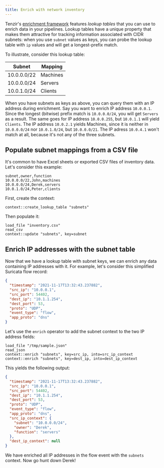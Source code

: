 ```yaml
---
title: Enrich with network inventory
---
```


Tenzir's [enrichment framework](/explanations/enrichment) features
_lookup tables_ that you can use to enrich data in your pipelines. Lookup tables
have a unique property that makes them attractive for tracking information
associated with CIDR subnets: when you use `subnet` values as keys, you can
probe the lookup table with `ip` values and will get a longest-prefix match.

To illustrate, consider this lookup table:

| Subnet      | Mapping  |
| ----------- | -------- |
| 10.0.0.0/22 | Machines |
| 10.0.0.0/24 | Servers  |
| 10.0.1.0/24 | Clients  |

When you have subnets as keys as above, you can query them with an IP address
during enrichment. Say you want to enrich IP address `10.0.0.1`. Since the
longest (bitwise) prefix match is `10.0.0.0/24`, you will get `Servers` as a
result. The same goes for IP address `10.0.0.255`, but `10.0.1.1` will yield
`Clients`. The IP address `10.0.2.1` yields Machines, since it is neither in
`10.0.0.0/24` nor `10.0.1.0/24`, but `10.0.0.0/21`. The IP adress `10.0.4.1`
won't match at all, because it's not any of the three subnets.

## Populate subnet mappings from a CSV file

It's common to have Excel sheets or exported CSV files of inventory data. Let's
consider this example:

```csv title=inventory.csv
subnet,owner,function
10.0.0.0/22,John,machines
10.0.0.0/24,Derek,servers
10.0.1.0/24,Peter,clients
```

First, create the context:

```tql
context::create_lookup_table "subnets"
```

Then populate it:

```tql
load_file "inventory.csv"
read_csv
context::update "subnets", key=subnet
```

## Enrich IP addresses with the subnet table

Now that we have a lookup table with subnet keys, we can enrich any data
containing IP addresses with it. For example, let's consider this simplified
Suricata flow record:

```json title=sample.json
{
  "timestamp": "2021-11-17T13:32:43.237882",
  "src_ip": "10.0.0.1",
  "src_port": 54402,
  "dest_ip": "10.1.1.254",
  "dest_port": 53,
  "proto": "UDP",
  "event_type": "flow",
  "app_proto": "dns"
}
```

Let's use the `enrich` operator to add the subnet context to the two IP address
fields:

```tql
load_file "/tmp/sample.json"
read_json
context::enrich "subnets", key=src_ip, into=src_ip_context
context::enrich "subnets", key=dest_ip, into=dest_ip_context
```

This yields the following output:

```json
{
  "timestamp": "2021-11-17T13:32:43.237882",
  "src_ip": "10.0.0.1",
  "src_port": 54402,
  "dest_ip": "10.1.1.254",
  "dest_port": 53,
  "proto": "UDP",
  "event_type": "flow",
  "app_proto": "dns",
  "src_ip_context": {
    "subnet": "10.0.0.0/24",
    "owner": "Derek",
    "function": "servers"
  },
  "dest_ip_context": null
}
```

We have enriched all IP addresses in the flow event with the `subnets` context.
Now go hunt down Derek!
